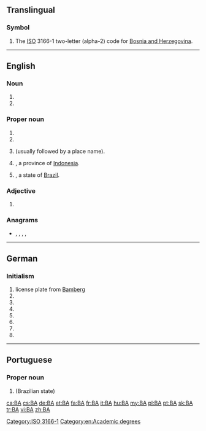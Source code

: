 {{also|ba|Ba|bá|bā}}
==Translingual==

===Symbol===
{{head|mul|symbol}}

# The [[ISO]] 3166-1 two-letter (alpha-2) code for [[Bosnia and Herzegovina]].

[[Category:ISO 3166-1]]

----

==English==

===Noun===
{{en-noun}}

# {{initialism of|Bachelor of Arts|lang=en}}
# {{initialism of|business analyst|lang=en}}

===Proper noun===
{{en-proper noun}}

# {{initialism of|{{w|British Airways|lang=en}}|lang=en}}
# {{initialism of|Buenos Aires|lang=en}}
# {{lb|en|[[overprint]] on British [[stamp]]s}} {{initialism of|[[British]] [[administration|Administration]]|lang=en|dot=}} (usually followed by a place name).
# {{abbreviation of|Bali|lang=en|dot=}}, a province of [[Indonesia]].
# {{abbreviation of|Bahia|lang=en|dot=}}, a state of [[Brazil]].

===Adjective===
{{en-adj}}

# {{lb|en|euphemistic}} {{initialism of|bad-ass|lang=en}}

===Anagrams===
* {{l|en|A/B}}, {{l|en|AB}}, {{l|en|Ab}}, {{l|en|a.b.}}, {{l|en|ab}}

[[Category:en:Academic degrees]]

----

==German==

===Initialism===
{{rfc-header|Initialism}}
{{head|de|initialism}}

# license plate from [[Bamberg]]
# {{initialism of|Berufsakademie|lang=de}}
# {{initialism of|Betriebsabrechnung|lang=de}}
# {{initialism of|Betriebsanleitung|lang=de}}
# {{initialism of|Bosnien und Herzegowina|lang=de}}
# {{initialism of|w:de:British Airways|British Airways|lang=de}}
# {{initialism of|w:de:Bundesagentur für Arbeit|Bundesagentur für Arbeit|lang=de}}
# {{initialism of|w:de:Bundesanstalt für Arbeit|Bundesanstalt für Arbeit|lang=de}}

----

==Portuguese==

===Proper noun===
{{pt-proper noun|f}}

# {{abbreviation of|Bahia|lang=pt}} (Brazilian state)

[[ca:BA]]
[[cs:BA]]
[[de:BA]]
[[et:BA]]
[[fa:BA]]
[[fr:BA]]
[[it:BA]]
[[hu:BA]]
[[my:BA]]
[[pl:BA]]
[[pt:BA]]
[[sk:BA]]
[[tr:BA]]
[[vi:BA]]
[[zh:BA]]